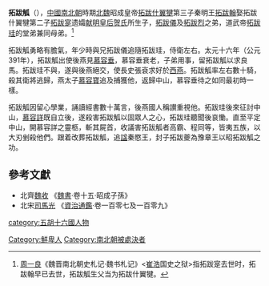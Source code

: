 '''拓跋觚'''（{{bd|?||397年|catIdx=t}}），[[中國|中國]][[南北朝|南北朝]]時期[[北魏|北魏]]昭成皇帝[[拓跋什翼犍|拓跋什翼犍]]第三子秦明王[[拓跋翰_(秦王)|拓跋翰]]娶拓跋什翼犍第二子[[拓跋寔|拓跋寔]]遗孀[[賀皇后_(拓跋寔)|献明皇后贺氏]]所生子，[[拓跋儀|拓跋儀]]及[[拓跋烈|拓跋烈]]之弟，道武帝[[拓跋珪|拓跋珪]]的堂弟兼同母弟。<ref>[[周一良|周一良]]《魏晋南北朝史札记·魏书札记》<[[崔浩|崔浩]]国史之狱>指拓跋寔去世时，拓跋翰早已去世，拓跋觚生父当为拓跋什翼犍。</ref>

拓跋觚勇略有膽氣，年少時與兄拓跋儀追隨拓跋珪，侍衛左右。太元十六年（公元391年），拓跋觚出使後燕見[[慕容垂|慕容垂]]，慕容垂衰老，子弟用事，留拓跋觚以求良馬。拓跋珪不與，遂與後燕絕交，使長史張袞求好於[[西燕|西燕]]。拓跋觚率左右數十騎，殺其衛將逃歸，燕太子[[慕容寶|慕容寶]]追及捕獲他，返歸中山，慕容垂待之如同最初時一樣。

拓跋觚因留心學業，誦讀經書數十萬言，後燕國人稱讃重視他。拓跋珪後來征討中山，[[慕容詳|慕容詳]]既自立後，遂殺害拓跋觚以固眾人之心，拓跋珪聽聞後哀慟。直至平定中山，開慕容詳之靈柩，斬其屍首，收議害拓跋觚者高霸、程同等，皆夷五族，以大刃剉殺他們。跟着改葬拓跋觚，追[[諡|諡]]秦愍王，封子拓跋夔為豫章王以昭拓跋觚之功。

== 參考文獻 ==
* 北齊[[魏收|魏收]] 《[[魏書|魏書]]·卷十五·昭成子孫》
* 北宋[[司馬光|司馬光]] 《[[資治通鑑|資治通鑑]]·卷一百零七及一百零九》

{{南北朝人物小作品}}
[[category:五胡十六國人物|category:五胡十六國人物]]
[[Category:鮮卑人|Category:鮮卑人]]
[[Category:南北朝被處決者|Category:南北朝被處決者]]